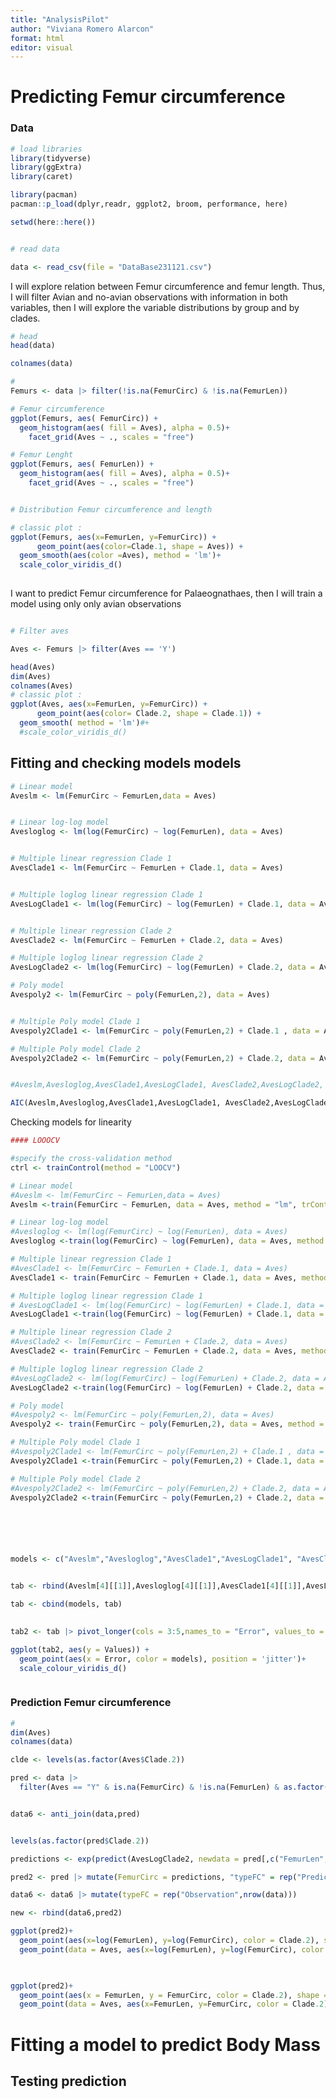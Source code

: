 ```yaml
---
title: "AnalysisPilot"
author: "Viviana Romero Alarcon"
format: html
editor: visual
---
```


# Predicting Femur circumference

### Data

```r
# load libraries
library(tidyverse)
library(ggExtra)
library(caret)

library(pacman)
pacman::p_load(dplyr,readr, ggplot2, broom, performance, here)

setwd(here::here())


# read data

data <- read_csv(file = "DataBase231121.csv")
```

I will explore relation between Femur circumference and femur length. Thus, I will filter Avian and no-avian observations with information in both variables, then I will explore the variable distributions by group and by clades.

```r
# head 
head(data)

colnames(data)

#
Femurs <- data |> filter(!is.na(FemurCirc) & !is.na(FemurLen))

# Femur circumference
ggplot(Femurs, aes( FemurCirc)) +
  geom_histogram(aes( fill = Aves), alpha = 0.5)+
    facet_grid(Aves ~ ., scales = "free")

# Femur Lenght
ggplot(Femurs, aes( FemurLen)) +
  geom_histogram(aes( fill = Aves), alpha = 0.5)+
    facet_grid(Aves ~ ., scales = "free")


# Distribution Femur circumference and length

# classic plot :
ggplot(Femurs, aes(x=FemurLen, y=FemurCirc)) +
      geom_point(aes(color=Clade.1, shape = Aves)) +
  geom_smooth(aes(color =Aves), method = 'lm')+
  scale_color_viridis_d()
 

```

I want to predict Femur circumference for Palaeognathaes, then I will train a model using only only avian observations

![]()

```r
# Filter aves

Aves <- Femurs |> filter(Aves == 'Y')

head(Aves)
dim(Aves)
colnames(Aves)
# classic plot :
ggplot(Aves, aes(x=FemurLen, y=FemurCirc)) +
      geom_point(aes(color= Clade.2, shape = Clade.1)) +
  geom_smooth( method = 'lm')#+
  #scale_color_viridis_d()

```

## Fitting and checking models models

```r
# Linear model
Aveslm <- lm(FemurCirc ~ FemurLen,data = Aves)


# Linear log-log model
Avesloglog <- lm(log(FemurCirc) ~ log(FemurLen), data = Aves)


# Multiple linear regression Clade 1
AvesClade1 <- lm(FemurCirc ~ FemurLen + Clade.1, data = Aves)


# Multiple loglog linear regression Clade 1
AvesLogClade1 <- lm(log(FemurCirc) ~ log(FemurLen) + Clade.1, data = Aves)


# Multiple linear regression Clade 2
AvesClade2 <- lm(FemurCirc ~ FemurLen + Clade.2, data = Aves)

# Multiple loglog linear regression Clade 2
AvesLogClade2 <- lm(log(FemurCirc) ~ log(FemurLen) + Clade.2, data = Aves)

# Poly model 
Avespoly2 <- lm(FemurCirc ~ poly(FemurLen,2), data = Aves)


# Multiple Poly model Clade 1
Avespoly2Clade1 <- lm(FemurCirc ~ poly(FemurLen,2) + Clade.1 , data = Aves)

# Multiple Poly model Clade 2
Avespoly2Clade2 <- lm(FemurCirc ~ poly(FemurLen,2) + Clade.2, data = Aves)


#Aveslm,Avesloglog,AvesClade1,AvesLogClade1, AvesClade2,AvesLogClade2, Avespoly2, Avespoly2Clade1,Avespoly2Clade2

AIC(Aveslm,Avesloglog,AvesClade1,AvesLogClade1, AvesClade2,AvesLogClade2, Avespoly2, Avespoly2Clade1,Avespoly2Clade2)

```

Checking models for linearity

```r


#### LOOOCV

#specify the cross-validation method
ctrl <- trainControl(method = "LOOCV")

# Linear model
#Aveslm <- lm(FemurCirc ~ FemurLen,data = Aves)
Aveslm <-train(FemurCirc ~ FemurLen, data = Aves, method = "lm", trControl = ctrl)

# Linear log-log model
#Avesloglog <- lm(log(FemurCirc) ~ log(FemurLen), data = Aves)
Avesloglog <-train(log(FemurCirc) ~ log(FemurLen), data = Aves, method = "lm", trControl = ctrl)

# Multiple linear regression Clade 1
#AvesClade1 <- lm(FemurCirc ~ FemurLen + Clade.1, data = Aves)
AvesClade1 <- train(FemurCirc ~ FemurLen + Clade.1, data = Aves, method = "lm", trControl = ctrl)

# Multiple loglog linear regression Clade 1
# AvesLogClade1 <- lm(log(FemurCirc) ~ log(FemurLen) + Clade.1, data = Aves)
AvesLogClade1 <-train(log(FemurCirc) ~ log(FemurLen) + Clade.1, data = Aves, method = "lm", trControl = ctrl)

# Multiple linear regression Clade 2
#AvesClade2 <- lm(FemurCirc ~ FemurLen + Clade.2, data = Aves)
AvesClade2 <- train(FemurCirc ~ FemurLen + Clade.2, data = Aves, method = "lm", trControl = ctrl)

# Multiple loglog linear regression Clade 2
#AvesLogClade2 <- lm(log(FemurCirc) ~ log(FemurLen) + Clade.2, data = Aves)
AvesLogClade2 <-train(log(FemurCirc) ~ log(FemurLen) + Clade.2, data = Aves, method = "lm", trControl = ctrl)

# Poly model 
#Avespoly2 <- lm(FemurCirc ~ poly(FemurLen,2), data = Aves)
Avespoly2 <- train(FemurCirc ~ poly(FemurLen,2), data = Aves, method = "lm", trControl = ctrl)

# Multiple Poly model Clade 1
#Avespoly2Clade1 <- lm(FemurCirc ~ poly(FemurLen,2) + Clade.1 , data = Aves)
Avespoly2Clade1 <-train(FemurCirc ~ poly(FemurLen,2) + Clade.1, data = Aves, method = "lm", trControl = ctrl)

# Multiple Poly model Clade 2
#Avespoly2Clade2 <- lm(FemurCirc ~ poly(FemurLen,2) + Clade.2, data = Aves)
Avespoly2Clade2 <-train(FemurCirc ~ poly(FemurLen,2) + Clade.2, data = Aves, method = "lm", trControl = ctrl)






models <- c("Aveslm","Avesloglog","AvesClade1","AvesLogClade1", "AvesClade2","AvesLogClade2", "Avespoly2","Avespoly2Clade1","Avespoly2Clade2")


tab <- rbind(Aveslm[4][[1]],Avesloglog[4][[1]],AvesClade1[4][[1]],AvesLogClade1[4][[1]], AvesClade2[4][[1]],AvesLogClade2[4][[1]], Avespoly2[4][[1]], Avespoly2Clade1[4][[1]],Avespoly2Clade2[4][[1]])

tab <- cbind(models, tab)
 

tab2 <- tab |> pivot_longer(cols = 3:5,names_to = "Error", values_to = "Values")

ggplot(tab2, aes(y = Values)) +
  geom_point(aes(x = Error, color = models), position = 'jitter')+
  scale_colour_viridis_d()



```

### Prediction Femur circumference

```r
# 
dim(Aves)
colnames(data)

clde <- levels(as.factor(Aves$Clade.2))

pred <- data |> 
  filter(Aves == "Y" & is.na(FemurCirc) & !is.na(FemurLen) & as.factor(Clade.2) %in% clde) 


data6 <- anti_join(data,pred)


levels(as.factor(pred$Clade.2))

predictions <- exp(predict(AvesLogClade2, newdata = pred[,c("FemurLen", 'Clade.2')]))

pred2 <- pred |> mutate(FemurCirc = predictions, "typeFC" = rep("Predicted",nrow(pred))) 

data6 <- data6 |> mutate(typeFC = rep("Observation",nrow(data)))

new <- rbind(data6,pred2)

ggplot(pred2)+
  geom_point(aes(x=log(FemurLen), y=log(FemurCirc), color = Clade.2), shape = 16)+
  geom_point(data = Aves, aes(x=log(FemurLen), y=log(FemurCirc), color = Clade.2))

  

ggplot(pred2)+
  geom_point(aes(x = FemurLen, y = FemurCirc, color = Clade.2), shape = 16)+
  geom_point(data = Aves, aes(x=FemurLen, y=FemurCirc, color = Clade.2))


```

# Fitting a model to predict Body Mass

## Testing prediction
